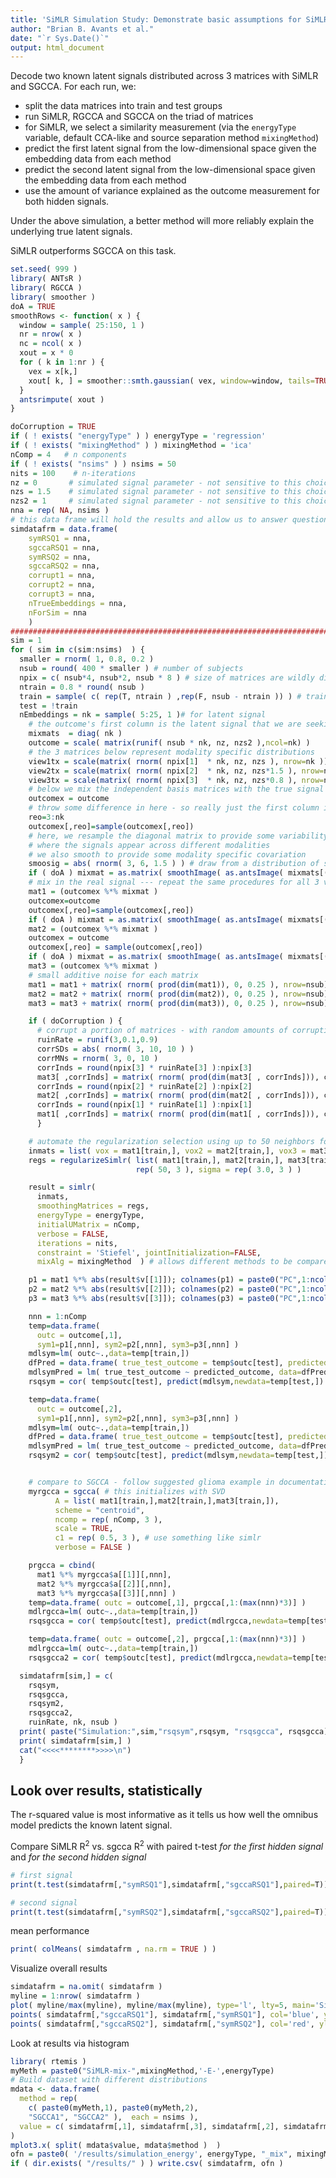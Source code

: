 ```yaml
---
title: 'SiMLR Simulation Study: Demonstrate basic assumptions for SiMLR and compare to SGCCA in 2 component recovery'
author: "Brian B. Avants et al."
date: "`r Sys.Date()`"
output: html_document
---
```


Decode two known latent signals distributed across 3 matrices with SiMLR and SGCCA.
For each run, we:

* split the data matrices into train and test groups
* run SiMLR, RGCCA and SGCCA on the triad of matrices
* for SiMLR, we select a similarity measurement (via the `energyType` variable, default CCA-like and source separation method `mixingMethod`)
* predict the first latent signal from the low-dimensional space given the embedding data from each method
* predict the second latent signal from the low-dimensional space given the embedding data from each method
* use the amount of variance explained as the outcome measurement for
both hidden signals.

Under the above simulation, a better method will more reliably explain the underlying true latent signals.

SiMLR outperforms SGCCA on this task.

```r
set.seed( 999 )
library( ANTsR )
library( RGCCA )
library( smoother )
doA = TRUE
smoothRows <- function( x ) {
  window = sample( 25:150, 1 )
  nr = nrow( x )
  nc = ncol( x )
  xout = x * 0
  for ( k in 1:nr ) {
    vex = x[k,]
    xout[ k, ] = smoother::smth.gaussian( vex, window=window, tails=TRUE )
  }
  antsrimpute( xout )
}

doCorruption = TRUE
if ( ! exists( "energyType" ) ) energyType = 'regression'
if ( ! exists( "mixingMethod" ) ) mixingMethod = 'ica'
nComp = 4   # n components
if ( ! exists( "nsims" ) ) nsims = 50
nits = 100    # n-iterations
nz = 0       # simulated signal parameter - not sensitive to this choice
nzs = 1.5    # simulated signal parameter - not sensitive to this choice
nzs2 = 1     # simulated signal parameter - not sensitive to this choice
nna = rep( NA, nsims )
# this data frame will hold the results and allow us to answer questions about how noise impacts the outcome
simdatafrm = data.frame(
    symRSQ1 = nna,
    sgccaRSQ1 = nna,
    symRSQ2 = nna,
    sgccaRSQ2 = nna,
    corrupt1 = nna,
    corrupt2 = nna,
    corrupt3 = nna,
    nTrueEmbeddings = nna,
    nForSim = nna
    )
################################################################################
sim = 1
for ( sim in c(sim:nsims)  ) {
  smaller = rnorm( 1, 0.8, 0.2 )
  nsub = round( 400 * smaller ) # number of subjects
  npix = c( nsub*4, nsub*2, nsub * 8 ) # size of matrices are wildly different
  ntrain = 0.8 * round( nsub )
  train = sample( c( rep(T, ntrain ) ,rep(F, nsub - ntrain )) ) # train and test split
  test = !train
  nEmbeddings = nk = sample( 5:25, 1 )# for latent signal
    # the outcome's first column is the latent signal that we are seeking
    mixmats  = diag( nk )
    outcome = scale( matrix(runif( nsub * nk, nz, nzs2 ),ncol=nk) )
    # the 3 matrices below represent modality specific distributions
    view1tx = scale(matrix( rnorm( npix[1]  * nk, nz, nzs ), nrow=nk ))
    view2tx = scale(matrix( rnorm( npix[2]  * nk, nz, nzs*1.5 ), nrow=nk ))
    view3tx = scale(matrix( rnorm( npix[3]  * nk, nz, nzs*0.8 ), nrow=nk ))
    # below we mix the independent basis matrices with the true signal
    outcomex = outcome
    # throw some difference in here - so really just the first column is the latent signal
    reo=3:nk
    outcomex[,reo]=sample(outcomex[,reo])
    # here, we resample the diagonal matrix to provide some variability about
    # where the signals appear across different modalities
    # we also smooth to provide some modality specific covariation
    smoosig = abs( rnorm( 3, 6, 1.5 ) ) # draw from a distribution of smoothing parameters
    if ( doA ) mixmat = as.matrix( smoothImage( as.antsImage( mixmats[(1:nrow(mixmats)),] %*% view1tx) , smoosig[3] ) ) else mixmat = smoothRows( mixmats[sample(1:nrow(mixmats)),] %*% view1tx )
    # mix in the real signal --- repeat the same procedures for all 3 views of data
    mat1 = (outcomex %*% mixmat )
    outcomex=outcome
    outcomex[,reo]=sample(outcomex[,reo])
    if ( doA ) mixmat = as.matrix( smoothImage( as.antsImage( mixmats[(1:nrow(mixmats)),] %*% view2tx), smoosig[2] ) ) else mixmat = smoothRows( mixmats[sample(1:nrow(mixmats)),] %*% view2tx )
    mat2 = (outcomex %*% mixmat )
    outcomex = outcome
    outcomex[,reo] = sample(outcomex[,reo])
    if ( doA ) mixmat = as.matrix( smoothImage( as.antsImage( mixmats[(1:nrow(mixmats)),] %*% view3tx),  smoosig[1] ) ) else mixmat = smoothRows( mixmats[sample(1:nrow(mixmats)),] %*% view3tx )
    mat3 = (outcomex %*% mixmat )
    # small additive noise for each matrix
    mat1 = mat1 + matrix( rnorm( prod(dim(mat1)), 0, 0.25 ), nrow=nsub)
    mat2 = mat2 + matrix( rnorm( prod(dim(mat2)), 0, 0.25 ), nrow=nsub)
    mat3 = mat3 + matrix( rnorm( prod(dim(mat3)), 0, 0.25 ), nrow=nsub)

    if ( doCorruption ) {
      # corrupt a portion of matrices - with random amounts of corruption each simulation
      ruinRate = runif(3,0.1,0.9)
      corrSDs = abs( rnorm( 3, 10, 10 ) )
      corrMNs = rnorm( 3, 0, 10 )
      corrInds = round(npix[3] * ruinRate[3] ):npix[3]
      mat3[ ,corrInds] = matrix( rnorm( prod(dim(mat3[ , corrInds])), corrMNs[3], corrSDs[3] ), nrow=nsub)
      corrInds = round(npix[2] * ruinRate[2] ):npix[2]
      mat2[ ,corrInds] = matrix( rnorm( prod(dim(mat2[ , corrInds])), corrMNs[2], corrSDs[2] ), nrow=nsub)
      corrInds = round(npix[1] * ruinRate[1] ):npix[1]
      mat1[ ,corrInds] = matrix( rnorm( prod(dim(mat1[ , corrInds])), corrMNs[1], corrSDs[1] ), nrow=nsub)
      }

    # automate the regularization selection using up to 50 neighbors for each matrix
    inmats = list( vox = mat1[train,], vox2 = mat2[train,], vox3 = mat3[train,] )
    regs = regularizeSimlr( list( mat1[train,], mat2[train,], mat3[train,] ),
                            rep( 50, 3 ), sigma = rep( 3.0, 3 ) )

    result = simlr(
      inmats,
      smoothingMatrices = regs,
      energyType = energyType,
      initialUMatrix = nComp,
      verbose = FALSE,
      iterations = nits,
      constraint = 'Stiefel', jointInitialization=FALSE,
      mixAlg = mixingMethod  ) # allows different methods to be compared

    p1 = mat1 %*% abs(result$v[[1]]); colnames(p1) = paste0("PC",1:ncol(p1))
    p2 = mat2 %*% abs(result$v[[2]]); colnames(p2) = paste0("PC",1:ncol(p1))
    p3 = mat3 %*% abs(result$v[[3]]); colnames(p3) = paste0("PC",1:ncol(p1))

    nnn = 1:nComp
    temp=data.frame(
      outc = outcome[,1],
      sym1=p1[,nnn], sym2=p2[,nnn], sym3=p3[,nnn] )
    mdlsym=lm( outc~.,data=temp[train,])
    dfPred = data.frame( true_test_outcome = temp$outc[test], predicted_outcome = predict(mdlsym,newdata=temp[test,]))
    mdlsymPred = lm( true_test_outcome ~ predicted_outcome, data=dfPred )
    rsqsym = cor( temp$outc[test], predict(mdlsym,newdata=temp[test,]) )^2

    temp=data.frame(
      outc = outcome[,2],
      sym1=p1[,nnn], sym2=p2[,nnn], sym3=p3[,nnn] )
    mdlsym=lm( outc~.,data=temp[train,])
    dfPred = data.frame( true_test_outcome = temp$outc[test], predicted_outcome = predict(mdlsym,newdata=temp[test,]))
    mdlsymPred = lm( true_test_outcome ~ predicted_outcome, data=dfPred )
    rsqsym2 = cor( temp$outc[test], predict(mdlsym,newdata=temp[test,]) )^2


    # compare to SGCCA - follow suggested glioma example in documentation
    myrgcca = sgcca( # this initializes with SVD
          A = list( mat1[train,],mat2[train,],mat3[train,]),
          scheme = "centroid",
          ncomp = rep( nComp, 3 ),
          scale = TRUE,
          c1 = rep( 0.5, 3 ), # use something like simlr
          verbose = FALSE )

    prgcca = cbind(
      mat1 %*% myrgcca$a[[1]][,nnn],
      mat2 %*% myrgcca$a[[2]][,nnn],
      mat3 %*% myrgcca$a[[3]][,nnn] )
    temp=data.frame( outc = outcome[,1], prgcca[,1:(max(nnn)*3)] )
    mdlrgcca=lm( outc~.,data=temp[train,])
    rsqsgcca = cor( temp$outc[test], predict(mdlrgcca,newdata=temp[test,]) )^2

    temp=data.frame( outc = outcome[,2], prgcca[,1:(max(nnn)*3)] )
    mdlrgcca=lm( outc~.,data=temp[train,])
    rsqsgcca2 = cor( temp$outc[test], predict(mdlrgcca,newdata=temp[test,]) )^2

  simdatafrm[sim,] = c(
    rsqsym,
    rsqsgcca,
    rsqsym2,
    rsqsgcca2,
    ruinRate, nk, nsub )
  print( paste("Simulation:",sim,"rsqsym",rsqsym, "rsqsgcca", rsqsgcca))
  print( simdatafrm[sim,] )
  cat("<<<<********>>>>\n")
  }

```


## Look over results, statistically

The r-squared value is most informative as it tells us how well the omnibus
model predicts the known latent signal.

Compare SiMLR R$^2$ vs. sgcca R$^2$ with paired t-test *for the first hidden signal* and
*for the second hidden signal*
```r
# first signal
print(t.test(simdatafrm[,"symRSQ1"],simdatafrm[,"sgccaRSQ1"],paired=T))

# second signal
print(t.test(simdatafrm[,"symRSQ2"],simdatafrm[,"sgccaRSQ2"],paired=T))
```

mean performance

```r
print( colMeans( simdatafrm , na.rm = TRUE ) )
```


Visualize overall results

```r
simdatafrm = na.omit( simdatafrm )
myline = 1:nrow( simdatafrm )
plot( myline/max(myline), myline/max(myline), type='l', lty=5, main='Signal recovery comparison (r-squared): \n SiMLR vs SGCCA1 (blue triangle) and SGCCA2 (red x)', xlab='R-squared SGCCA1 and SGCCA2', ylab='R-squared SiMLR 1 and 2' )
points( simdatafrm[,"sgccaRSQ1"], simdatafrm[,"symRSQ1"], col='blue', ylab='Rsq - SiMLR', xlab='Rsq - RGCCA', pch=2 )
points( simdatafrm[,"sgccaRSQ2"], simdatafrm[,"symRSQ2"], col='red', ylab='Rsq - SiMLR', xlab='Rsq - SGCCA', pch=4 )
```


Look at results via histogram

```r
library( rtemis )
myMeth = paste0("SiMLR-mix-",mixingMethod,'-E-',energyType)
# Build dataset with different distributions
mdata <- data.frame(
  method = rep(
    c( paste0(myMeth,1), paste0(myMeth,2),
    "SGCCA1", "SGCCA2" ),  each = nsims ),
  value = c( simdatafrm[,1], simdatafrm[,3], simdatafrm[,2], simdatafrm[,4]  )
)
mplot3.x( split( mdata$value, mdata$method )  )
ofn = paste0( '/results/simulation_energy', energyType, "_mix", mixingMethod, '.csv' )
if ( dir.exists( "/results/" ) ) write.csv( simdatafrm, ofn )
```
